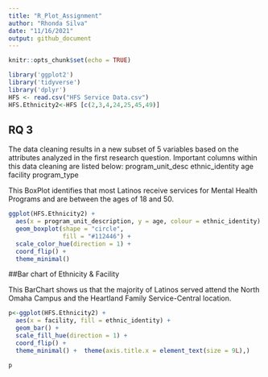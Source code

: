 ---
title: "R_Plot_Assignment"
author: "Rhonda Silva"
date: "11/16/2021"
output: github_document
---

```{r setup, include=FALSE}
knitr::opts_chunk$set(echo = TRUE)
```

```{r}
library('ggplot2')
library('tidyverse')
library('dplyr')
HFS <- read.csv("HFS Service Data.csv")
HFS.Ethnicity2<-HFS [c(2,3,4,24,25,45,49)]
```
## RQ 3
The data cleaning results in a new subset of 5 variables based on the attributes analyzed in the first research question. Important columns within this data cleaning are listed below:
  program_unit_desc ethnic_identity   age facility   program_type

This BoxPlot identifies that most Latinos receive services for Mental Health Programs and are between the ages of 18 and 50.
```{r}
ggplot(HFS.Ethnicity2) +
  aes(x = program_unit_description, y = age, colour = ethnic_identity) +
  geom_boxplot(shape = "circle", 
               fill = "#112446") +
  scale_color_hue(direction = 1) +
  coord_flip() +
  theme_minimal()
```

##Bar chart of Ethnicity & Facility

This BarChart shows us that the majority of Latinos served attend the North Omaha Campus and the Heartland Family Service-Central location. 

```{r Facility, include=FALSE}
p<-ggplot(HFS.Ethnicity2) +
  aes(x = facility, fill = ethnic_identity) +
  geom_bar() +
  scale_fill_hue(direction = 1) +
  coord_flip() +
  theme_minimal() +  theme(axis.title.x = element_text(size = 9L),)
```

```{r}
p
```


